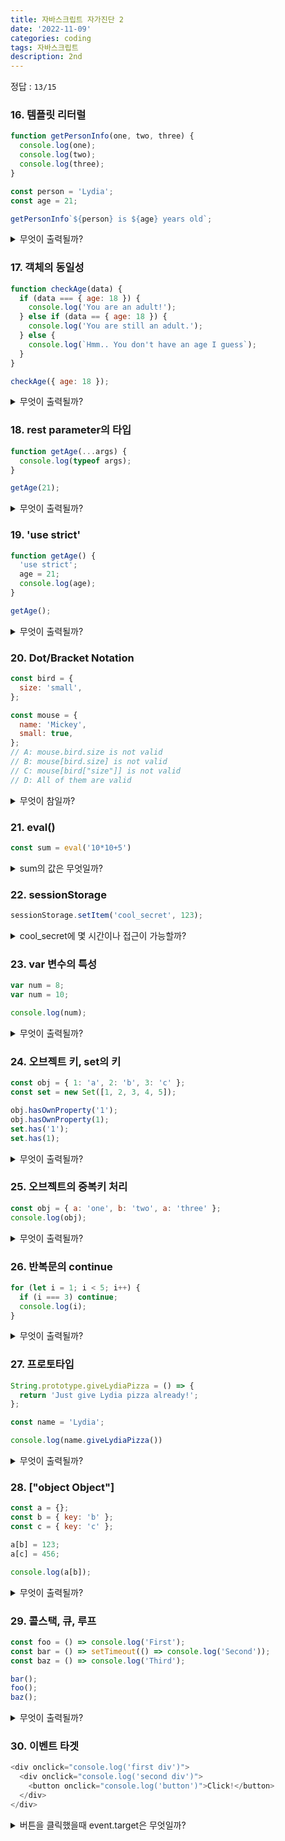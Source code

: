 ```yaml
---
title: 자바스크립트 자가진단 2
date: '2022-11-09'
categories: coding
tags: 자바스크립트
description: 2nd
---
```

<HeadingNavigator />

정답 : `13/15`

### 16. 템플릿 리터럴
```js
function getPersonInfo(one, two, three) {
  console.log(one);
  console.log(two);
  console.log(three);
}

const person = 'Lydia';
const age = 21;

getPersonInfo`${person} is ${age} years old`;
```
<details>
  <summary>무엇이 출력될까?</summary>
    <>
    - 내 생각 : "Lydia", 21, "["", " is ", " years old"]"
    - 이유? : `Template Literal`의 변수(표현식) 부분을 인자로 받고, 나머지는 한번에 처리될 거라고 생각했다.
    ---
    - 오답노트 : 정답은 반대였다..ㅎ 첫 번째 인수에 문자열 값의 배열이 들어가고, 나머지가 표현식을 통과한 값이라고 한다.
    - 사족 : 만약 `${age}`가 표현식이 아니라면 제공되는 인수는 두 개가 된다. 따라서 세번째 파라미터는 채워지지 않고 `undefined`를 내보낸다.
    </>
</details>

### 17. 객체의 동일성
```js
function checkAge(data) {
  if (data === { age: 18 }) {
    console.log('You are an adult!');
  } else if (data == { age: 18 }) {
    console.log('You are still an adult.');
  } else {
    console.log(`Hmm.. You don't have an age I guess`);
  }
}

checkAge({ age: 18 });
```
<details>
  <summary>무엇이 출력될까?</summary>
    <>
    - 내 생각 : `Hmm.. You don't have an age I guess`
    - 이유? : 오브젝트 데이터는 주소값을 참조한다. 가지고 있는 프로퍼티와는 무관하다. 오브젝트의 중괄호는 하나의 집, 주소를 의미하고, 이들은 각자의 메모리를 차지한다.
    ---
    - 사족 : -
    - 오답노트 : - 
    </>
</details>

### 18. rest parameter의 타입
```js
function getAge(...args) {
  console.log(typeof args);
}

getAge(21);
```
<details>
  <summary>무엇이 출력될까?</summary>
    <>
    - 내 생각 : `object`
    - 이유? : `rest parameter`는 배열 안에 담긴다. 배열은 `Array 제너레이터`의 인스턴스다. 그리고 모든 인스턴스들은 `object`다.
    ---
    - 사족 : -
    - 오답노트 : - 
    </>
</details>

### 19. 'use strict'
```js
function getAge() {
  'use strict';
  age = 21;
  console.log(age);
}

getAge();
```
<details>
  <summary>무엇이 출력될까?</summary>
    <>
    - 내 생각 : `ReferenceError`
    - 이유? : `use strict`를 쓸 경우 자바스크립트는 좀 더 엄정하게 변한다. 이 경우 변수 누락을 허용해주지 않는다. 원래라면 임시로 `var`를 붙여 `globalThis`에 선언을 묶어주었겠지만 여기선 외면한다. 접근, 참조할 수 없는 것을 호출했으므로 ReferenceError가 날 것이다.
    ---
    - 사족 : -
    - 오답노트 : - 
    </>
</details>

### 20. Dot/Bracket Notation
```js
const bird = {
  size: 'small',
};

const mouse = {
  name: 'Mickey',
  small: true,
};
// A: mouse.bird.size is not valid
// B: mouse[bird.size] is not valid
// C: mouse[bird["size"]] is not valid
// D: All of them are valid
```
<details>
  <summary>무엇이 참일까?</summary>
    <>
    - 내 생각 : `mouse.bird.size is not valid`
    - 이유? : 오브젝트 내부를 탐사하는 방법으로 `Dot Notation`과 `Bracket Notation`이 있다. 내가 이해하기로 `Dot`은 파이프라인처럼, 앞에서 차례로 읽어나간다. 반면 `Bracket`은 괄호 안의 값부터 계산해서 안에서부터 밖으로 퍼져나간다.  
    mouse에서는 bird라는 키는 찾을 수 없기 때문에 그 값은 `undefined`다.
    ---
    - 사족 : -
    - 오답노트 : - 
    </>
</details>

### 21. eval()
```js
const sum = eval('10*10+5')
```
<details>
  <summary>sum의 값은 무엇일까?</summary>
    <>
    - 내 생각 : `105`
    - 이유? : 잘 모르겠다. 뉘앙스에서 뭔가를 valuate한다는 느낌을 받았다. 주어진 인수는 계산식이지만 string 타입이다. 뭔가 숫자로 된 string타입을 number타입으로 전환시키지 않을까? 
    ---
    - 사족 : 그렇다고 한다. 문자열로 통과된 인수를 평가한다.
    - 오답노트 : - 
    </>
</details>

### 22. sessionStorage
```js
sessionStorage.setItem('cool_secret', 123);
```
<details>
  <summary>cool_secret에 몇 시간이나 접근이 가능할까?</summary>
    <>
    - 내 생각 : `사용자가 탭을 닫을 때`
    - 이유? : `sessionStorage`는 탭을 닫았을 때 휘발된다. 반면 `localStorage`는 쿠키를 청소하거나 `localStorage.clear()`, `localStorage.removeItem()` 등의 코드를 실행했을 때 비워진다.
    ---
    - 사족 : -
    - 오답노트 : - 
    </>
</details>

### 23. var 변수의 특성
```js
var num = 8;
var num = 10;

console.log(num);
```
<details>
  <summary>무엇이 출력될까?</summary>
    <>
    - 내 생각 : `10`
    - 이유? : var 변수는 재선언, 재할당이 가능한 변수다.
    --- 
    - 사족 : `let`은 재선언이 불가능하지만 재할당은 가능하다. `const`는 재선언도, 재할당도 불가능하다(하지만 객체 내부의 프로퍼티는 수정할 수 있다).
    - 오답노트 : - 
    </>
</details>

### 24. 오브젝트 키, set의 키
```js
const obj = { 1: 'a', 2: 'b', 3: 'c' };
const set = new Set([1, 2, 3, 4, 5]);

obj.hasOwnProperty('1');
obj.hasOwnProperty(1);
set.has('1');
set.has(1);
```
<details>
  <summary>무엇이 출력될까?</summary>
    <>
    - 내 생각 : `true`, `true`, `false`, `true`
    - 이유? : 오브젝트의 키는 기본적으로 문자이며, 숫자로 선언됐을 때는 문자도 숫자도 될 수 있다. 이건 `set`에서는 허용되지 않는다.
    ---
    - 사족 : `Symbol`인 경우를 제외할 때의 얘기다. 심볼로 키를 설정할 경우 그 값은 항상 고유값이다.  
    또한 `set 제너레이터`는 반복가능한 타입(문자, 배열)을 인수로 받을 수 있다. 배열을 넣을 경우 각각의 요소를 *중복없이* 자신의 값으로 삼는다. 이런 `set` 인스턴스는(빈 객체일 때도) 보통 오브젝트와 달리 반복 가능한 속성을 가진다.
    - 오답노트 : -
    </>
</details>

### 25. 오브젝트의 중복키 처리
```js
const obj = { a: 'one', b: 'two', a: 'three' };
console.log(obj);
```
<details>
  <summary>무엇이 출력될까?</summary>
    <>
    - 내 생각 : `{a: "three", b: "two"}`
    - 이유? : 동일한 키가 선언될 경우 마지막에 할당된 값으로 덮어 쓴다.
    ---
    - 사족 : -
    - 오답노트 : - 
    </>
</details>

### 26. 반복문의 continue
```js
for (let i = 1; i < 5; i++) {
  if (i === 3) continue;
  console.log(i);
}
```
<details>
  <summary>무엇이 출력될까?</summary>
    <>
    - 내 생각 : `1`, `2`
    - 이유? : 조건문이 일치하면 반복문을 빠져 나간다. i가 3에 도달할 때 `console.log(i)` 실행 이전에 반복문이 종료된다.
    ---
    - 오답노트 : 반복문을 빠져나가는 것이 아니라 그 조건을 충족하는 턴을 *건너뛴다*. 여기서는 `3`일 경우 스킵된다. 답은 `1`, `2`, `4`.
    - 사족 : -
    </>
</details>

### 27. 프로토타입
```js
String.prototype.giveLydiaPizza = () => {
  return 'Just give Lydia pizza already!';
};

const name = 'Lydia';

console.log(name.giveLydiaPizza())
```
<details>
  <summary>무엇이 출력될까?</summary>
    <>
    - 내 생각 : "Just give Lydia pizza already!"
    - 이유? : String의 prototype에 giveLydiaPizza()를 심었다. 문자형인 name 변수는 이를 위임, 물려 받는다.
    ---
    - 사족 : -
    - 오답노트 : - 
    </>
</details>

### 28. ["object Object"]
```js
const a = {};
const b = { key: 'b' };
const c = { key: 'c' };

a[b] = 123;
a[c] = 456;

console.log(a[b]);
```
<details>
  <summary>무엇이 출력될까?</summary>
    <>
    - 내 생각 : 
    - 이유? : 오브젝트의 키값은 기본적으로 문자형이다. 숫자도 문자로 읽는다. 그런데 이 자리에 오브젝트가 배정됐다. 오브젝트를 문자형으로 접근할 때 리턴되는 값은 `"[object Obejct]"`다.  
    여기서는 a["[object Object]"]에 대한 할당이 두번 이루어졌다. 마지막 기록이 남고, `a[b]`를 출력하더라도 이는 a["[object Object]"]와 마찬가지이기에 `456`을 출력한다.
    ---
    - 사족 : -
    - 오답노트 : - 
    </>
</details>

### 29. 콜스택, 큐, 루프
```js
const foo = () => console.log('First');
const bar = () => setTimeout(() => console.log('Second'));
const baz = () => console.log('Third');

bar();
foo();
baz();
```
<details>
  <summary>무엇이 출력될까?</summary>
    <>
    - 내 생각 : `First`, `Third`, `Second`
    - 이유? : `setTimeout()`은 큐를 거쳐 루프로 빠지기 때문에 콜스택 후순위다.
    ---
    - 사족 : 정확히 말하면 `setTimeout()` 콜백함수는 `WEB API`에 의해 처리된다. 이에 의해 처음부터 콜스택으로 들어가는 것이 아니라 큐의 후순위로 자리잡는다. 콜스택에 쌓여 있는 코드들이 모두 없어진 뒤, 루프가 돌면서 콜스택으로 올라간다. 
    - 오답노트 : - 
    </>
</details>

### 30. 이벤트 타겟
```js
<div onclick="console.log('first div')">
  <div onclick="console.log('second div')">
    <button onclick="console.log('button')">Click!</button>
  </div>
</div>

```
<details>
  <summary>버튼을 클릭했을때 event.target은 무엇일까?</summary>
    <>
    - 내 생각 : button
    - 이유? : 이벤트 일어나는 직접적인 곳, 그곳은 button이다. `if`문이나 `e.stopPropagation`을 활용해 버블링을 막을 수 있다.
    ---
    - 사족 : -
    - 오답노트 : - 
    </>
</details>


